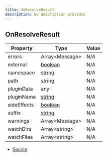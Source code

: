 ```yaml
---
title: OnResolveResult
description: No description provided
---
```


## OnResolveResult

| Property | Type | Value |
| ----------- | ----------- | ----------- |
| errors | Array\<Message> | N/A |
| external | [boolean](https://developer.mozilla.org/en-US/docs/Web/JavaScript/Reference/Global_Objects/Boolean) | N/A |
| namespace | [string](https://developer.mozilla.org/en-US/docs/Web/JavaScript/Reference/Global_Objects/String) | N/A |
| path | [string](https://developer.mozilla.org/en-US/docs/Web/JavaScript/Reference/Global_Objects/String) | N/A |
| pluginData | any | N/A |
| pluginName | [string](https://developer.mozilla.org/en-US/docs/Web/JavaScript/Reference/Global_Objects/String) | N/A |
| sideEffects | [boolean](https://developer.mozilla.org/en-US/docs/Web/JavaScript/Reference/Global_Objects/Boolean) | N/A |
| suffix | [string](https://developer.mozilla.org/en-US/docs/Web/JavaScript/Reference/Global_Objects/String) | N/A |
| warnings | Array\<Message> | N/A |
| watchDirs | Array\<string> | N/A |
| watchFiles | Array\<string> | N/A |


- [Source](https://github.com/underctrl-io/commandkit/blob/e7997746676c2b18be64230c918cb998973d18b5/packages/commandkit/src/plugins/plugin-runtime/types.ts#L70)